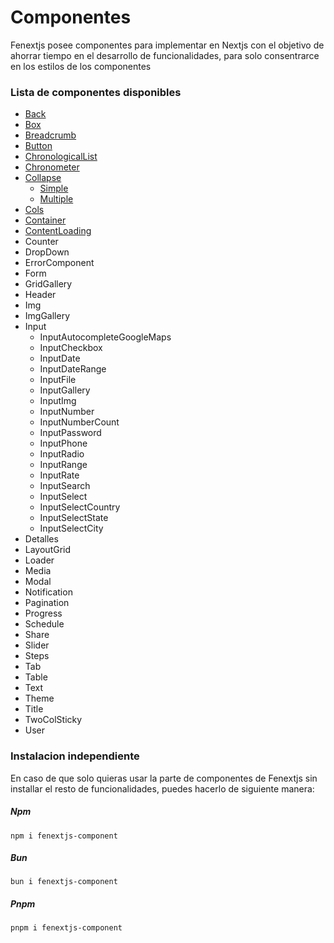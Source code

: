 # Componentes

Fenextjs posee componentes para implementar en Nextjs con el objetivo de ahorrar tiempo en el desarrollo de funcionalidades, para solo consentrarce en los estilos de los componentes

### Lista de componentes disponibles

- [Back](/components/back)
- [Box](/components/box)
- [Breadcrumb](/components/breadcrumb)
- [Button](/components/button)
- [ChronologicalList](/components/chronological-list)
- [Chronometer](/components/chronometer)
- [Collapse](/components/collapse/simple)
    - [Simple](/components/collapse/simple)
    - [Multiple](/components/collapse/multiple)
- [Cols](/components/cols)
- [Container](/components/container)
- [ContentLoading](/components/content-loading)
- Counter
- DropDown
- ErrorComponent
- Form
- GridGallery
- Header
- Img
- ImgGallery
- Input
    - InputAutocompleteGoogleMaps
    - InputCheckbox
    - InputDate
    - InputDateRange
    - InputFile
    - InputGallery
    - InputImg
    - InputNumber
    - InputNumberCount
    - InputPassword
    - InputPhone
    - InputRadio
    - InputRange
    - InputRate
    - InputSearch
    - InputSelect
    - InputSelectCountry
    - InputSelectState
    - InputSelectCity
- Detalles
- LayoutGrid
- Loader
- Media
- Modal
- Notification
- Pagination
- Progress
- Schedule
- Share
- Slider
- Steps
- Tab
- Table
- Text
- Theme
- Title
- TwoColSticky
- User

### Instalacion independiente

En caso de que solo quieras usar la parte de componentes de Fenextjs sin installar el resto de funcionalidades, puedes hacerlo de siguiente manera:

##### Npm

```code copy
npm i fenextjs-component
```

##### Bun

```code copy
bun i fenextjs-component
```

##### Pnpm

```code copy
pnpm i fenextjs-component
```
